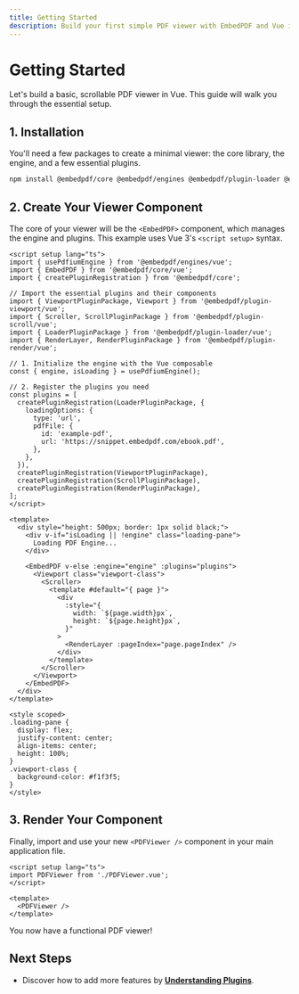 ```yaml
---
title: Getting Started
description: Build your first simple PDF viewer with EmbedPDF and Vue in just a few steps.
---
```


# Getting Started

Let's build a basic, scrollable PDF viewer in Vue. This guide will walk you through the essential setup.

## 1. Installation

You'll need a few packages to create a minimal viewer: the core library, the engine, and a few essential plugins.

```sh npm2yarn
npm install @embedpdf/core @embedpdf/engines @embedpdf/plugin-loader @embedpdf/plugin-viewport @embedpdf/plugin-scroll @embedpdf/plugin-render
````

## 2. Create Your Viewer Component

The core of your viewer will be the `<EmbedPDF>` component, which manages the engine and plugins. This example uses Vue 3's `<script setup>` syntax.

```vue copy filename="PDFViewer.vue"
<script setup lang="ts">
import { usePdfiumEngine } from '@embedpdf/engines/vue';
import { EmbedPDF } from '@embedpdf/core/vue';
import { createPluginRegistration } from '@embedpdf/core';

// Import the essential plugins and their components
import { ViewportPluginPackage, Viewport } from '@embedpdf/plugin-viewport/vue';
import { Scroller, ScrollPluginPackage } from '@embedpdf/plugin-scroll/vue';
import { LoaderPluginPackage } from '@embedpdf/plugin-loader/vue';
import { RenderLayer, RenderPluginPackage } from '@embedpdf/plugin-render/vue';

// 1. Initialize the engine with the Vue composable
const { engine, isLoading } = usePdfiumEngine();

// 2. Register the plugins you need
const plugins = [
  createPluginRegistration(LoaderPluginPackage, {
    loadingOptions: {
      type: 'url',
      pdfFile: {
        id: 'example-pdf',
        url: 'https://snippet.embedpdf.com/ebook.pdf',
      },
    },
  }),
  createPluginRegistration(ViewportPluginPackage),
  createPluginRegistration(ScrollPluginPackage),
  createPluginRegistration(RenderPluginPackage),
];
</script>

<template>
  <div style="height: 500px; border: 1px solid black;">
    <div v-if="isLoading || !engine" class="loading-pane">
      Loading PDF Engine...
    </div>
    
    <EmbedPDF v-else :engine="engine" :plugins="plugins">
      <Viewport class="viewport-class">
        <Scroller>
          <template #default="{ page }">
            <div
              :style="{
                width: `${page.width}px`,
                height: `${page.height}px`,
              }"
            >
              <RenderLayer :pageIndex="page.pageIndex" />
            </div>
          </template>
        </Scroller>
      </Viewport>
    </EmbedPDF>
  </div>
</template>

<style scoped>
.loading-pane {
  display: flex;
  justify-content: center;
  align-items: center;
  height: 100%;
}
.viewport-class {
  background-color: #f1f3f5;
}
</style>
```

## 3\. Render Your Component

Finally, import and use your new `<PDFViewer />` component in your main application file.

```vue filename="App.vue"
<script setup lang="ts">
import PDFViewer from './PDFViewer.vue';
</script>

<template>
  <PDFViewer />
</template>
```

You now have a functional PDF viewer!

## Next Steps

  - Discover how to add more features by **[Understanding Plugins](./understanding-plugins.md)**.
